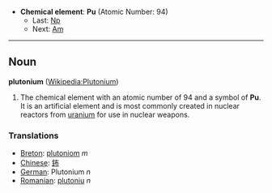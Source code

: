 *'''Chemical element''': '''Pu''' (Atomic Number: 94)
**Last: [[Neptunium|Np]]
**Next: [[Americium|Am]]
----
== Noun ==
'''plutonium''' ([[en:Plutonium|Wikipedia:Plutonium]])

#The chemical element with an atomic number of 94 and a symbol of '''Pu'''.  It is an artificial element and is most commonly created in nuclear reactors from [[uranium]] for use in nuclear weapons.

===Translations===
*[[Breton]]: [[plutoniom]] ''m''
*[[Chinese]]: [[鈽]]
*[[German]]: Plutonium ''n''
*[[Romanian]]: [[plutoniu]] ''n''